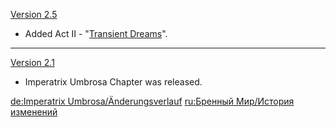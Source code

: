 {{Change History/Header}}
[[Version 2.5]]
* Added Act II - "[[Transient Dreams]]".
----
[[Version 2.1]]
* Imperatrix Umbrosa Chapter was released.
<noinclude>


[[de:Imperatrix Umbrosa/Änderungsverlauf]]
[[ru:Бренный Мир/История изменений]]
</noinclude>